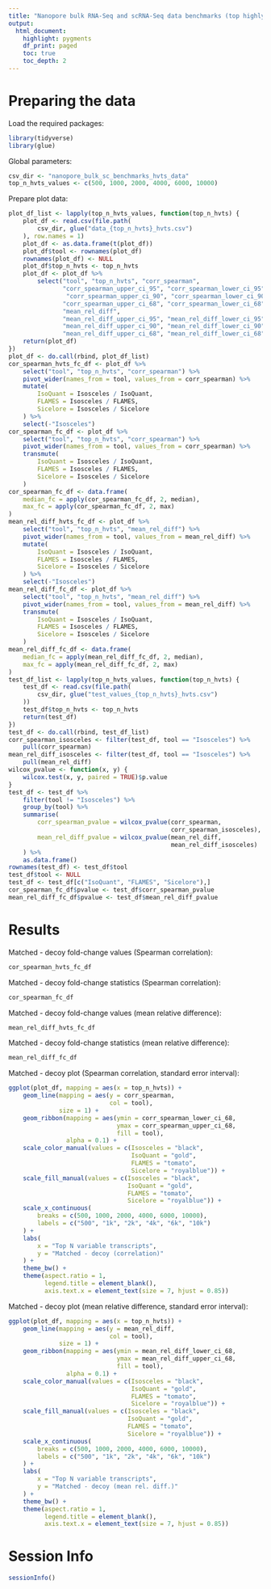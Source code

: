 ```yaml
---
title: "Nanopore bulk RNA-Seq and scRNA-Seq data benchmarks (top highly variable transcripts results summary)"
output:
  html_document:
    highlight: pygments
    df_print: paged
    toc: true
    toc_depth: 2
---
```


# Preparing the data

Load the required packages:
```r
library(tidyverse)
library(glue)
```

Global parameters:
```r
csv_dir <- "nanopore_bulk_sc_benchmarks_hvts_data"
top_n_hvts_values <- c(500, 1000, 2000, 4000, 6000, 10000)
```

Prepare plot data:
```r
plot_df_list <- lapply(top_n_hvts_values, function(top_n_hvts) {
    plot_df <- read.csv(file.path(
        csv_dir, glue("data_{top_n_hvts}_hvts.csv")
    ), row.names = 1)
    plot_df <- as.data.frame(t(plot_df))
    plot_df$tool <- rownames(plot_df)
    rownames(plot_df) <- NULL
    plot_df$top_n_hvts <- top_n_hvts
    plot_df <- plot_df %>%
        select("tool", "top_n_hvts", "corr_spearman",
               "corr_spearman_upper_ci_95", "corr_spearman_lower_ci_95",
                "corr_spearman_upper_ci_90", "corr_spearman_lower_ci_90",
               "corr_spearman_upper_ci_68", "corr_spearman_lower_ci_68",
               "mean_rel_diff",
               "mean_rel_diff_upper_ci_95", "mean_rel_diff_lower_ci_95",
               "mean_rel_diff_upper_ci_90", "mean_rel_diff_lower_ci_90",
               "mean_rel_diff_upper_ci_68", "mean_rel_diff_lower_ci_68")
    return(plot_df)
})
plot_df <- do.call(rbind, plot_df_list)
cor_spearman_hvts_fc_df <- plot_df %>%
    select("tool", "top_n_hvts", "corr_spearman") %>%
    pivot_wider(names_from = tool, values_from = corr_spearman) %>%
    mutate(
        IsoQuant = Isosceles / IsoQuant,
        FLAMES = Isosceles / FLAMES,
        Sicelore = Isosceles / Sicelore
    ) %>%
    select(-"Isosceles")
cor_spearman_fc_df <- plot_df %>%
    select("tool", "top_n_hvts", "corr_spearman") %>%
    pivot_wider(names_from = tool, values_from = corr_spearman) %>%
    transmute(
        IsoQuant = Isosceles / IsoQuant,
        FLAMES = Isosceles / FLAMES,
        Sicelore = Isosceles / Sicelore
    )
cor_spearman_fc_df <- data.frame(
    median_fc = apply(cor_spearman_fc_df, 2, median),
    max_fc = apply(cor_spearman_fc_df, 2, max)
)
mean_rel_diff_hvts_fc_df <- plot_df %>%
    select("tool", "top_n_hvts", "mean_rel_diff") %>%
    pivot_wider(names_from = tool, values_from = mean_rel_diff) %>%
    mutate(
        IsoQuant = Isosceles / IsoQuant,
        FLAMES = Isosceles / FLAMES,
        Sicelore = Isosceles / Sicelore
    ) %>%
    select(-"Isosceles")
mean_rel_diff_fc_df <- plot_df %>%
    select("tool", "top_n_hvts", "mean_rel_diff") %>%
    pivot_wider(names_from = tool, values_from = mean_rel_diff) %>%
    transmute(
        IsoQuant = Isosceles / IsoQuant,
        FLAMES = Isosceles / FLAMES,
        Sicelore = Isosceles / Sicelore
    )
mean_rel_diff_fc_df <- data.frame(
    median_fc = apply(mean_rel_diff_fc_df, 2, median),
    max_fc = apply(mean_rel_diff_fc_df, 2, max)
)
test_df_list <- lapply(top_n_hvts_values, function(top_n_hvts) {
    test_df <- read.csv(file.path(
        csv_dir, glue("test_values_{top_n_hvts}_hvts.csv")
    ))
    test_df$top_n_hvts <- top_n_hvts
    return(test_df)
})
test_df <- do.call(rbind, test_df_list)
corr_spearman_isosceles <- filter(test_df, tool == "Isosceles") %>%
    pull(corr_spearman)
mean_rel_diff_isosceles <- filter(test_df, tool == "Isosceles") %>%
    pull(mean_rel_diff)
wilcox_pvalue <- function(x, y) {
    wilcox.test(x, y, paired = TRUE)$p.value
}
test_df <- test_df %>%
    filter(tool != "Isosceles") %>%
    group_by(tool) %>%
    summarise(
        corr_spearman_pvalue = wilcox_pvalue(corr_spearman,
                                             corr_spearman_isosceles),
        mean_rel_diff_pvalue = wilcox_pvalue(mean_rel_diff,
                                             mean_rel_diff_isosceles)
    ) %>%
    as.data.frame()
rownames(test_df) <- test_df$tool
test_df$tool <- NULL
test_df <- test_df[c("IsoQuant", "FLAMES", "Sicelore"),]
cor_spearman_fc_df$pvalue <- test_df$corr_spearman_pvalue
mean_rel_diff_fc_df$pvalue <- test_df$mean_rel_diff_pvalue
```

# Results

Matched - decoy fold-change values (Spearman correlation):
```r
cor_spearman_hvts_fc_df
```

Matched - decoy fold-change statistics (Spearman correlation):
```r
cor_spearman_fc_df
```

Matched - decoy fold-change values (mean relative difference):
```r
mean_rel_diff_hvts_fc_df
```

Matched - decoy fold-change statistics (mean relative difference):
```r
mean_rel_diff_fc_df
```

Matched - decoy plot (Spearman correlation, standard error interval):
```r
ggplot(plot_df, mapping = aes(x = top_n_hvts)) +
    geom_line(mapping = aes(y = corr_spearman,
                            col = tool),
              size = 1) +
    geom_ribbon(mapping = aes(ymin = corr_spearman_lower_ci_68,
                              ymax = corr_spearman_upper_ci_68,
                              fill = tool),
                alpha = 0.1) +
    scale_color_manual(values = c(Isosceles = "black",
                                  IsoQuant = "gold",
                                  FLAMES = "tomato",
                                  Sicelore = "royalblue")) +
    scale_fill_manual(values = c(Isosceles = "black",
                                 IsoQuant = "gold",
                                 FLAMES = "tomato",
                                 Sicelore = "royalblue")) +
    scale_x_continuous(
        breaks = c(500, 1000, 2000, 4000, 6000, 10000),
        labels = c("500", "1k", "2k", "4k", "6k", "10k")
    ) +
    labs(
        x = "Top N variable transcripts",
        y = "Matched - decoy (correlation)"
    ) +
    theme_bw() +
    theme(aspect.ratio = 1,
          legend.title = element_blank(),
          axis.text.x = element_text(size = 7, hjust = 0.85))
```

Matched - decoy plot (mean relative difference, standard error interval):
```r
ggplot(plot_df, mapping = aes(x = top_n_hvts)) +
    geom_line(mapping = aes(y = mean_rel_diff,
                            col = tool),
              size = 1) +
    geom_ribbon(mapping = aes(ymin = mean_rel_diff_lower_ci_68,
                              ymax = mean_rel_diff_upper_ci_68,
                              fill = tool),
                alpha = 0.1) +
    scale_color_manual(values = c(Isosceles = "black",
                                  IsoQuant = "gold",
                                  FLAMES = "tomato",
                                  Sicelore = "royalblue")) +
    scale_fill_manual(values = c(Isosceles = "black",
                                 IsoQuant = "gold",
                                 FLAMES = "tomato",
                                 Sicelore = "royalblue")) +
    scale_x_continuous(
        breaks = c(500, 1000, 2000, 4000, 6000, 10000),
        labels = c("500", "1k", "2k", "4k", "6k", "10k")
    ) +
    labs(
        x = "Top N variable transcripts",
        y = "Matched - decoy (mean rel. diff.)"
    ) +
    theme_bw() +
    theme(aspect.ratio = 1,
          legend.title = element_blank(),
          axis.text.x = element_text(size = 7, hjust = 0.85))
```

# Session Info

```r
sessionInfo()
```
